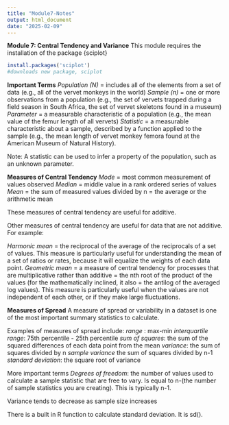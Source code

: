 ```yaml
---
title: "Module7-Notes"
output: html_document
date: "2025-02-09"
---
```

**Module 7: Central Tendency and Variance**
This module requires the installation of the package {sciplot}
```r
install.packages('sciplot')
#downloads new package, sciplot
```
**Important Terms**
*Population (N)* = includes all of the elements from a set of data (e.g., all of the vervet monkeys in the world)
*Sample (n)* = one or more observations from a population (e.g., the set of vervets trapped during a field season in South Africa, the set of vervet skeletons found in a museum)
*Parameter* = a measurable characteristic of a population (e.g., the mean value of the femur length of all vervets)
*Statistic* = a measurable characteristic about a sample, described by a function applied to the sample (e.g., the mean length of vervet monkey femora found at the American Museum of Natural History).

Note: A statistic can be used to infer a property of the population, such as an unknown parameter. 

**Measures of Central Tendency**
*Mode* = most common measurement of values observed
*Median* = middle value in a rank ordered series of values
*Mean* = the sum of measured values divided by n = the average or the arithmetic mean

These measures of central tendency are useful for additive.

Other measures of central tendency are useful for data that are not additive. For example: 

*Harmonic mean* = the reciprocal of the average of the reciprocals of a set of values. This measure is particularly useful for understanding the mean of a set of ratios or rates, because it will equalize the weights of each data point.
*Geometric mean* = a measure of central tendency for processes that are multiplicative rather than additive = the nth root of the product of the values (for the mathematically inclined, it also = the antilog of the averaged log values). This measure is particularly useful when the values are not independent of each other, or if they make large fluctuations.

**Measures of Spread**
A measure of spread or variability in a dataset is one of the most important summary statistics to calculate.

Examples of measures of spread include:
*range* : max-min
*interquartile range*: 75th percentile - 25th percentile
*sum of squares*: the sum of the squared differences of each data point from the mean
*variance*: the sum of squares divided by n
*sample variance* the sum of squares divided by n-1
*standard deviation*: the square root of variance 

More important terms
*Degrees of freedom*: the number of values used to calculate a sample statistic that are free to vary. Is equal to n-(the number of sample statistics you are creating). This is typically n-1.

Variance tends to decrease as sample size increases 

There is a built in R function to calculate standard deviation. It is sd(). 


